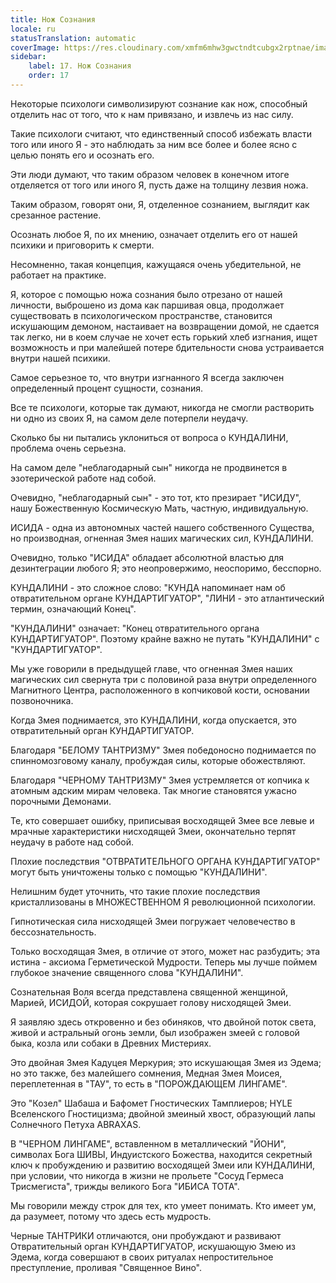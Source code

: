 ```yaml
---
title: Нож Сознания
locale: ru
statusTranslation: automatic
coverImage: https://res.cloudinary.com/xmfm6mhw3gwctndtcubgx2rptnae/image/upload/v1741354419/small_cover_la_gran_rebelion_28716e29d2.webp
sidebar:
    label: 17. Нож Сознания
    order: 17
---
```

Некоторые психологи символизируют сознание как нож, способный отделить нас от того, что к нам привязано, и извлечь из нас силу.

Такие психологи считают, что единственный способ избежать власти того или иного Я - это наблюдать за ним все более и более ясно с целью понять его и осознать его.

Эти люди думают, что таким образом человек в конечном итоге отделяется от того или иного Я, пусть даже на толщину лезвия ножа.

Таким образом, говорят они, Я, отделенное сознанием, выглядит как срезанное растение.

Осознать любое Я, по их мнению, означает отделить его от нашей психики и приговорить к смерти.

Несомненно, такая концепция, кажущаяся очень убедительной, не работает на практике.

Я, которое с помощью ножа сознания было отрезано от нашей личности, выброшено из дома как паршивая овца, продолжает существовать в психологическом пространстве, становится искушающим демоном, настаивает на возвращении домой, не сдается так легко, ни в коем случае не хочет есть горький хлеб изгнания, ищет возможность и при малейшей потере бдительности снова устраивается внутри нашей психики.

Самое серьезное то, что внутри изгнанного Я всегда заключен определенный процент сущности, сознания.

Все те психологи, которые так думают, никогда не смогли растворить ни одно из своих Я, на самом деле потерпели неудачу.

Сколько бы ни пытались уклониться от вопроса о КУНДАЛИНИ, проблема очень серьезна.

На самом деле "неблагодарный сын" никогда не продвинется в эзотерической работе над собой.

Очевидно, "неблагодарный сын" - это тот, кто презирает "ИСИДУ", нашу Божественную Космическую Мать, частную, индивидуальную.

ИСИДА - одна из автономных частей нашего собственного Существа, но производная, огненная Змея наших магических сил, КУНДАЛИНИ.

Очевидно, только "ИСИДА" обладает абсолютной властью для дезинтеграции любого Я; это неопровержимо, неоспоримо, бесспорно.

КУНДАЛИНИ - это сложное слово: "КУНДА напоминает нам об отвратительном органе КУНДАРТИГУАТОР", "ЛИНИ - это атлантический термин, означающий Конец".

"КУНДАЛИНИ" означает: "Конец отвратительного органа КУНДАРТИГУАТОР". Поэтому крайне важно не путать "КУНДАЛИНИ" с "КУНДАРТИГУАТОР".

Мы уже говорили в предыдущей главе, что огненная Змея наших магических сил свернута три с половиной раза внутри определенного Магнитного Центра, расположенного в копчиковой кости, основании позвоночника.

Когда Змея поднимается, это КУНДАЛИНИ, когда опускается, это отвратительный орган КУНДАРТИГУАТОР.

Благодаря "БЕЛОМУ ТАНТРИЗМУ" Змея победоносно поднимается по спинномозговому каналу, пробуждая силы, которые обожествляют.

Благодаря "ЧЕРНОМУ ТАНТРИЗМУ" Змея устремляется от копчика к атомным адским мирам человека. Так многие становятся ужасно порочными Демонами.

Те, кто совершает ошибку, приписывая восходящей Змее все левые и мрачные характеристики нисходящей Змеи, окончательно терпят неудачу в работе над собой.

Плохие последствия "ОТВРАТИТЕЛЬНОГО ОРГАНА КУНДАРТИГУАТОР" могут быть уничтожены только с помощью "КУНДАЛИНИ".

Нелишним будет уточнить, что такие плохие последствия кристаллизованы в МНОЖЕСТВЕННОМ Я революционной психологии.

Гипнотическая сила нисходящей Змеи погружает человечество в бессознательность.

Только восходящая Змея, в отличие от этого, может нас разбудить; эта истина - аксиома Герметической Мудрости. Теперь мы лучше поймем глубокое значение священного слова "КУНДАЛИНИ".

Сознательная Воля всегда представлена священной женщиной, Марией, ИСИДОЙ, которая сокрушает голову нисходящей Змеи.

Я заявляю здесь откровенно и без обиняков, что двойной поток света, живой и астральный огонь земли, был изображен змеей с головой быка, козла или собаки в Древних Мистериях.

Это двойная Змея Кадуцея Меркурия; это искушающая Змея из Эдема; но это также, без малейшего сомнения, Медная Змея Моисея, переплетенная в "ТАУ", то есть в "ПОРОЖДАЮЩЕМ ЛИНГАМЕ".

Это "Козел" Шабаша и Бафомет Гностических Тамплиеров; HYLE Вселенского Гностицизма; двойной змеиный хвост, образующий лапы Солнечного Петуха ABRAXAS.

В "ЧЕРНОМ ЛИНГАМЕ", вставленном в металлический "ЙОНИ", символах Бога ШИВЫ, Индуистского Божества, находится секретный ключ к пробуждению и развитию восходящей Змеи или КУНДАЛИНИ, при условии, что никогда в жизни не прольете "Сосуд Гермеса Трисмегиста", трижды великого Бога "ИБИСА ТОТА".

Мы говорили между строк для тех, кто умеет понимать. Кто имеет ум, да разумеет, потому что здесь есть мудрость.

Черные ТАНТРИКИ отличаются, они пробуждают и развивают Отвратительный орган КУНДАРТИГУАТОР, искушающую Змею из Эдема, когда совершают в своих ритуалах непростительное преступление, проливая "Священное Вино".

